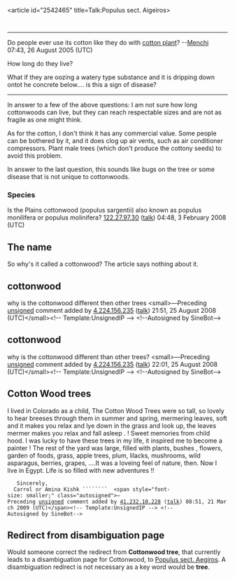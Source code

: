 <article id="2542465" title=Talk:Populus sect. Aigeiros>
	<talkpage id="2542465" title="Talk:Populus sect. Aigeiros">
{{WikiProject Plants|class=Start|importance=Mid}}
{{WikiProject Montana|class=Start|importance=}}
{{Talkheader}}

----

Do people ever use its cotton like they do with [[cotton plant]]? --[[User:Menchi|Menchi]] 07:43, 26 August 2005 (UTC)


How long do they live?


What if they are oozing a watery type substance and it is dripping down ontot he concrete below.... is this a sign of disease?

-----------
In answer to a few of the above questions: I am not sure how long cottonwoods can live, but they can reach respectable sizes and are not as fragile as one might think.

As for the cotton, I don't think it has any commercial value. Some people can be bothered by it, and it does clog up air vents, such as air conditioner compressors. Plant male trees (which don't produce the cottony seeds) to avoid this problem.

In answer to the last question, this sounds like bugs on the tree or some disease that is not unique to cottonwoods.

===Species===
Is the Plains cottonwood (populus sargentii) also known as populus monilifera or populus molinifera?    
[[Special:Contributions/122.27.97.30|122.27.97.30]] ([[User talk:122.27.97.30|talk]]) 04:48, 3 February 2008 (UTC)

== The name ==
So why's it called a cottonwood? The article says nothing about it.

== cottonwood ==

why is the cottonwood different then other trees  &lt;small&gt;—Preceding [[Wikipedia:Signatures|unsigned]] comment added by [[Special:Contributions/4.224.156.235|4.224.156.235]] ([[User talk:4.224.156.235|talk]]) 21:51, 25 August 2008 (UTC)&lt;/small&gt;&lt;!-- Template:UnsignedIP --&gt; &lt;!--Autosigned by SineBot--&gt;

== cottonwood ==

why is the cottonwood different than other trees?  &lt;small&gt;—Preceding [[Wikipedia:Signatures|unsigned]] comment added by [[Special:Contributions/4.224.156.235|4.224.156.235]] ([[User talk:4.224.156.235|talk]]) 22:01, 25 August 2008 (UTC)&lt;/small&gt;&lt;!-- Template:UnsignedIP --&gt; &lt;!--Autosigned by SineBot--&gt;

== Cotton Wood trees  ==

I lived in Colorado as a child, The Cotton Wood Trees were so tall, so lovely to hear breeses through them in summer and spring, mermering leaves, soft and it makes you relax and lye down in the grass and look up, the leaves mermer makes you relax and fall asleep . ! Sweet memories from child hood. I was lucky to have these trees in my life, it inspired me to become a painter ! The rest of the yard was large, filled with plants, bushes , flowers, garden of foods, grass, apple trees, plum, lilacks, mushrooms, wild asparagus, berries, grapes, ....It was a loveing feel of nature, then. Now I live in Egypt. Life is so filled with new adventures !! 
    Sincerely, 
   Carrol or Amina Kishk ````````  &lt;span style=&quot;font-size: smaller;&quot; class=&quot;autosigned&quot;&gt;—Preceding [[Wikipedia:Signatures|unsigned]] comment added by [[Special:Contributions/41.232.10.228|41.232.10.228]] ([[User talk:41.232.10.228|talk]]) 08:51, 21 March 2009 (UTC)&lt;/span&gt;&lt;!-- Template:UnsignedIP --&gt; &lt;!--Autosigned by SineBot--&gt;

== Redirect from disambiguation page ==

Would someone correct the redirect from '''Cottonwood tree''', that currently leads to a disambiguation page for Cottonwood, to [[Populus sect. Aegiros]]. A disambiguation redirect is not necessary as a key word would be '''tree'''.
	</talkpage>
</article>